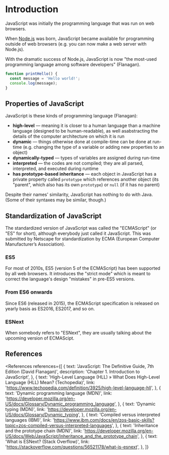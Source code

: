 
# Introduction

JavaScript was initially the programming language that was run on web browsers.

When [Node.js](https://nodejs.org/en/) was born, JavaScript became available for programming outside of web browsers (e.g. you can now make a web server with Node.js).

With the dramatic success of Node.js, JavaScript is now "the most-used programming language among software developers" (Flanagan).

```js
function printHello() {
  const message = 'Hello world!';
  console.log(message);
}
```

## Properties of JavaScript

JavaScript is these kinds of programming language (Flanagan):

- **high-level** &mdash; meaning it is closer to a human language than a machine language (designed to be human-readable), as well asabstracting the details of the computer architecture on which it is run
- **dynamic** &mdash; things otherwise done at compile-time can be done at run-time (e.g. changing the type of a variable or adding new properties to an object)
- **dynamically-typed** &mdash; types of variables are assigned during run-time
- **interpreted** &mdash; the codes are not compiled; they are all parsed, interpreted, and executed during runtime
- **has prototype-based inheritance** &mdash; each object in JavaScript has a private property called `prototype` which references another object (its "parent", which also has its own `prototype`) or `null` (if it has no parent)

Despite their names' similarity, JavaScript has nothing to do with Java. (Some of their syntaxes may be similar, though.)

## Standardization of JavaScript

The standardized version of JavaScript was called the "ECMAScript" (or "ES" for short), although everybody just called it JavaScript. This was submitted by Netscape for standardization by ECMA (European Computer Manufacturer’s Association).

### ES5

For most of 2010s, ES5 (version 5 of the ECMAScript) has been supported by all web browsers. It introduces the "strict mode" which is meant to correct the language's design "mistakes" in pre-ES5 versions.

### From ES6 onwards

Since ES6 (released in 2015), the ECMAScript specification is released on yearly basis as ES2016, ES2017, and so on.

### ESNext

When somebody refers to "ESNext", they are usually talking about the upcoming version of ECMAScipt.

## References

<References
  references={[
    {
      text: 'JavaScript: The Definitive Guide, 7th Edition (David Flanagan)',
      description: 'Chapter 1. Introduction to JavaScript',
    },
    {
      text: 'High-Level Language (HLL) » What Does High-Level Language (HLL) Mean? (Techopedia)',
      link: 'https://www.techopedia.com/definition/3925/high-level-language-hll',
    },
    {
      text: 'Dynamic programming language (MDN)',
      link: 'https://developer.mozilla.org/en-US/docs/Glossary/Dynamic_programming_language',
    },
    {
      text: 'Dynamic typing (MDN)',
      link: 'https://developer.mozilla.org/en-US/docs/Glossary/Dynamic_typing',
    },
    {
      text: 'Compiled versus interpreted languages (IBM)',
      link:
        'https://www.ibm.com/docs/en/zos-basic-skills?topic=zos-compiled-versus-interpreted-languages',
    },
    {
      text: 'Inheritance and the prototype chain (MDN)',
      link:
        'https://developer.mozilla.org/en-US/docs/Web/JavaScript/Inheritance_and_the_prototype_chain',
    },
    {
      text: 'What is ESNext? (Stack Overflow)',
      link: 'https://stackoverflow.com/questions/56521178/what-is-esnext',
    },
  ]}
></References>
